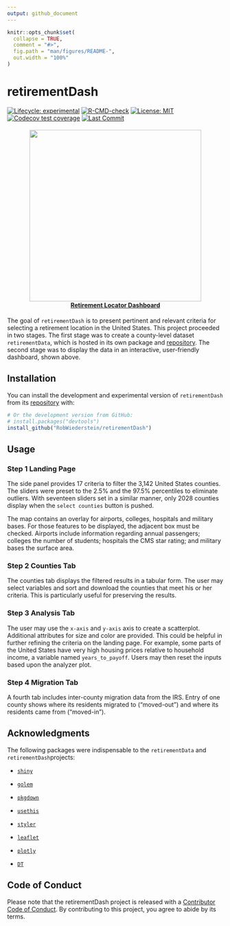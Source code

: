 ```yaml
---
output: github_document
---
```


<!-- README.md is generated from README.Rmd. Please edit that file -->

```r
knitr::opts_chunk$set(
  collapse = TRUE,
  comment = "#>",
  fig.path = "man/figures/README-",
  out.width = "100%"
)
```

# retirementDash

<!-- badges: start -->
[![Lifecycle: experimental](https://img.shields.io/badge/lifecycle-experimental-orange.svg)](https://lifecycle.r-lib.org/articles/stages.html#experimental)
[![R-CMD-check](https://github.com/RobWiederstein/retirementDash/workflows/R-CMD-check/badge.svg)](https://github.com/RobWiederstein/retirementDash/actions)
[![License: MIT](https://img.shields.io/badge/license-MIT-bright%20green)](https://img.shields.io/badge/license-MIT-bright%20green)
[![Codecov test coverage](https://codecov.io/gh/RobWiederstein/retirementDash/branch/master/graph/badge.svg)](https://codecov.io/gh/RobWiederstein/retirementDash?branch=master)
[![Last Commit](https://img.shields.io/github/last-commit/RobWiederstein/retirementDash)](https://img.shields.io/github/last-commit/RobWiederstein/retirementDash)
<!-- badges: end -->

<h4 align="center">
<a href="https://rob-wiederstein.shinyapps.io/retirement-dashboard/?_ga=2.138388592.1542637753.1630614255-2110524801.1630416115"><img src='man/figures/retirementDash.png' align="center" height="400"/><br/></a>
<a href="https://rob-wiederstein.shinyapps.io/retirementdash/?_ga=2.99037854.1258475930.1633524763-1285109657.1633184174">Retirement
Locator Dashboard</a>
</h4>

The goal of `retirementDash` is to present pertinent and relevant criteria for selecting a retirement location in the United States.  This project proceeded in two stages.  The first stage was to create a county-level dataset `retirementData`, which is hosted in its own package and [repository](https://github.com/RobWiederstein/retirementData).  The second stage was to display the data in an interactive, user-friendly dashboard, shown above.

## Installation

You can install the development and experimental version of `retirementDash` from its [repository](https://github.com/RobWiederstein/retirementDash) with:

``` r
# Or the development version from GitHub:
# install.packages("devtools")
install_github("RobWiederstein/retirementDash")
```

## Usage

### Step 1 Landing Page

The side panel provides 17 criteria to filter the 3,142 United States counties.  The sliders were preset to the 2.5% and the 97.5% percentiles to eliminate outliers.  With seventeen sliders set in a similar manner, only 2028 counties display when the `select counties` button is pushed.

The map contains an overlay for airports, colleges, hospitals and military bases.  For those features to be displayed, the adjacent box must be checked. Airports include information regarding annual passengers; colleges the number of students; hospitals the CMS star rating; and military bases the surface area.

### Step 2 Counties Tab

The counties tab displays the filtered results in a tabular form.  The user may select variables and sort and download the counties that meet his or her criteria. This is particularly useful for preserving the results.

### Step 3 Analysis Tab

The user may use the `x-axis` and `y-axis` axis to create a scatterplot.  Additional attributes for size and color are provided.  This could be helpful in further refining the criteria on the landing page.  For example, some parts of the United States have very high housing prices relative to household income, a variable named `years_to_payoff`.  Users may then reset the inputs based upon the analyzer plot.

### Step 4 Migration Tab

A fourth tab includes inter-county migration data from the IRS.  Entry of one county shows where its residents migrated to ("moved-out") and where its residents came from ("moved-in").

## Acknowledgments

The following packages were indispensable to the `retirementData` and `retirementDash`projects:

- [`shiny`](https://github.com/rstudio/shiny)

- [`golem`](https://github.com/ThinkR-open/golem)

- [`pkgdown`](https://github.com/r-lib/pkgdown)

- [`usethis`](https://github.com/r-lib/usethis)

- [`styler`](https://github.com/r-lib/styler)

- [`leaflet`](https://github.com/Leaflet/Leaflet)

- [`plotly`](https://github.com/plotly/plotly.R)

- [`DT`](https://github.com/rstudio/DT)

## Code of Conduct

Please note that the retirementDash project is released with a [Contributor Code of Conduct](https://contributor-covenant.org/version/2/0/CODE_OF_CONDUCT.html). By contributing to this project, you agree to abide by its terms.
